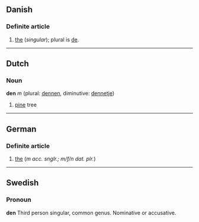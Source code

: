 == Danish ==
=== Definite article ===

# [[the]] (''singular''); plural is [[de#Danish|de]].

----

==Dutch==
===Noun===
'''den''' ''m'' (plural: [[dennen]], diminutive: [[dennetje]])

# [[pine]] tree
----

== German ==
=== Definite article ===

# [[the]] (''m acc. snglr.; m/f/n dat. plr.'')
----

==Swedish==
===Pronoun===

'''den''' Third person singular, common genus. Nominative or accusative.